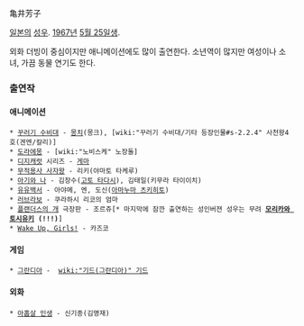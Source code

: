 亀井芳子

[[일본]]의 [[성우]]. [[1967년]] [[5월 25일]]생. 

외화 더빙이 중심이지만 애니메이션에도 많이 출연한다. 소년역이 많지만 여성이나 소녀, 가끔 동물 연기도 한다.

=== 출연작 ===
==== 애니메이션 ====
 * [[꾸러기 수비대]] - [[몽치]](몽크), [wiki:"꾸러기 수비대/기타 등장인물#s-2.2.4" 사천왕4호(겐엔/칼리)]
 * [[도라에몽]] - [wiki:"노비스케" 노장돌]
 * [[디지캐럿]] 시리즈 - [[게마]]
 * [[무적용사 사자왕]] - 리키(야마토 타케루)
 * [[아기와 나]] - 김장수([[고토 타다시]]), 김태일(키무라 타이이치)
 * [[유유백서]] - 아야메, 엔, 도신([[아마누마 츠키히토]])
 * [[러브라보]] - 쿠라하시 리코의 엄마
 * [[플랜더스의 개]] 극장판 - 조르쥬[* 마지막에 잠깐 출연하는 성인버젼 성우는 무려 '''[[모리카와 토시유키]]''' '''(!!!)''']
 * [[Wake Up, Girls!]] - 카즈코

==== 게임 ====
 * [[그란디아]] -  [[wiki:"기드(그란디아)" 기드]]

==== 외화 ====
 * [[아홉살 인생]] - 신기종(김명재)
